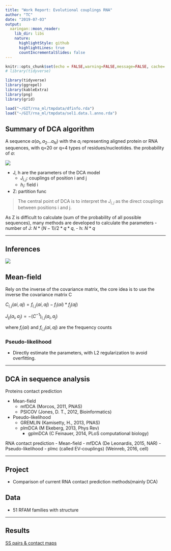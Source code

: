 ```yaml
---
title: "Work Report: Evolutional couplings RNA"
author: "TC"
date: "2019-07-03"
output:
  xaringan::moon_reader:
    lib_dir: libs
    nature:
      highlightStyle: github
      highlightLines: true
      countIncrementalSlides: false
---
```


```r
knitr::opts_chunk$set(echo = FALSE,warning=FALSE,message=FALSE, cache= TRUE)
# library(tidyverse)

library(tidyverse)
library(ggrepel)
library(kableExtra)
library(png)
library(grid)

load("~/GIT/rna_ml/tmpdata/dfinfo.rda")
load("~/GIT/rna_ml/tmpdata/sel1.data.l.anno.rda")
```

## Summary of DCA algorithm

A sequence $a(a_1,a_2...a_N)$ with the $a_i$ representing aligned protein or RNA sequences, with q=20 or q=4 types of residues/nucleotides. the probability of $a$:

![](https://wikimedia.org/api/rest_v1/media/math/render/svg/0ab29952eb08598a2eaa7135860b33ec4feaf3e1)

- J, h are the parameters of the DCA model
   - $J_{i,j}$: couplings of position i and j
   - $h_i$: field i
- Z: partition func

> The central point of DCA is to interpret the $J_{i,j}$ as the direct couplings between positions i and j. 

As Z is difficult to calculate (sum of the probability of all possible sequences), many methods are developed to calculate the parameters 
- number of J: $N*(N-1)/2*q*q$, 
- h: $N*q$

---

## Inferences
![](https://wikimedia.org/api/rest_v1/media/math/render/svg/0ab29952eb08598a2eaa7135860b33ec4feaf3e1)

## Mean-field 
Rely on the inverse of the covariance matrix, the core idea is 
to use the inverse the covariance matrix C

$C_{i,j}(ai,aj) = f_{i,j}(ai,aj) -f_i(ai)*f_j(aj)$

$J_{ij}(a_i,a_j) = -(C^{-1})_{i,j}(a_i,a_j)$

where $f_i(ai)$ and $f_{i,j}(ai,aj)$ are the frequency counts

### Pseudo-likelihood
- Directly estimate the parameters, with L2 regularization to avoid overfitting.


---

## DCA in sequence analysis

Proteins contact prediction

- Mean-field
  - mfDCA (Morcos, 2011, PNAS)
  - PSICOV (Jones, D. T., 2012, Bioinformatics)
- Pseudo-likelihood
  - GREMLIN (Kamisetty, H., 2013, PNAS)
  - plmDCA (M Ekeberg, 2013, Phys Rev)
      - gplmDCA (C Feinauer, 2014, PLoS computational biology)

RNA contact prediction
- Mean-field
  - mfDCA (De Leonardis, 2015, NAR)
- Pseudo-likelihood
  - plmc (called EV-couplings) (Weinreb, 2016, cell)

---

## Project

- Comparison of current RNA contact prediction methods(mainly DCA)

## Data
- 51 RFAM families with structure


---

## Results
[SS pairs & contact maps](/190702_sel1_analysis.html)





